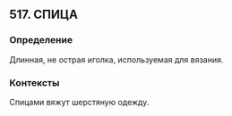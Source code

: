 ## 517. СПИЦА
### Определение
Длинная, не острая иголка, используемая для вязания.

### Контексты
Спицами вяжут шерстяную одежду.

